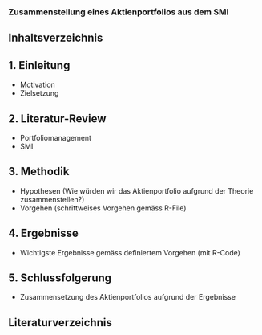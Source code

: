 ### **Zusammenstellung eines Aktienportfolios aus dem SMI**

## Inhaltsverzeichnis

## 1. Einleitung

* Motivation
* Zielsetzung

## 2. Literatur-Review

* Portfoliomanagement
* SMI

## 3. Methodik

* Hypothesen (Wie würden wir das Aktienportfolio aufgrund der Theorie zusammenstellen?)
* Vorgehen (schrittweises Vorgehen gemäss R-File)

## 4. Ergebnisse

* Wichtigste Ergebnisse gemäss definiertem Vorgehen (mit R-Code)

## 5. Schlussfolgerung

* Zusammensetzung des Aktienportfolios aufgrund der Ergebnisse

## Literaturverzeichnis